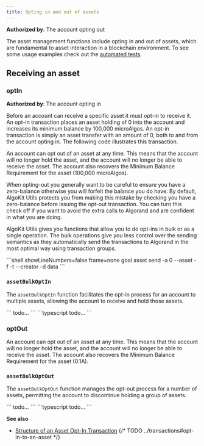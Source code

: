 ```yaml
---
title: Opting in and out of assets
---
```



**Authorized by**: The account opting out

The asset management functions include opting in and out of assets, which are fundamental to asset interaction in a blockchain environment.
To see some usage examples check out the [automated tests](https://github.com/algorandfoundation/algokit-utils-ts/blob/main/src/asset.spec.ts).

## Receiving an asset

### optIn

**Authorized by**: The account opting in

Before an account can receive a specific asset it must opt-in to receive it. An opt-in transaction places an asset holding of 0 into the account and increases its minimum balance by 100,000 microAlgos. An opt-in transaction is simply an asset transfer with an amount of 0, both to and from the account opting in. The following code illustrates this transaction.

An account can opt out of an asset at any time. This means that the account will no longer hold the asset, and the account will no longer be able to receive the asset. The account also recovers the Minimum Balance Requirement for the asset (100,000 microAlgos).

When opting-out you generally want to be careful to ensure you have a zero-balance otherwise you will forfeit the balance you do have. By default, AlgoKit Utils protects you from making this mistake by checking you have a zero-balance before issuing the opt-out transaction. You can turn this check off if you want to avoid the extra calls to Algorand and are confident in what you are doing.

AlgoKit Utils gives you functions that allow you to do opt-ins in bulk or as a single operation. The bulk operations give you less control over the sending semantics as they automatically send the transactions to Algorand in the most optimal way using transaction groups.

<Tabs syncKey='lang'>
  <TabItem label='Python' icon='seti:python'>
	<RemoteCode
      src='https://raw.githubusercontent.com/algorandfoundation/devportal-code-examples/refs/heads/main/projects/python-examples/algokit_utils_py_examples/assets(ASA)/asset_optin_optout.py'      
      snippet='ASSET_OPT_IN_TRANSACTION'
      lang='py'
      title='Asset Opt-In Transaction'
      frame='none'
      lineNumbers='false'
    />
  </TabItem>
  <TabItem label='JavaScript' icon='seti:typescript'>
    <RemoteCode
      src='https://raw.githubusercontent.com/algorandfoundation/devportal-code-examples/refs/heads/main/projects/typescript-examples/algokit-utils-ts/assets/asset-optin-optout.ts'      
      snippet='ASSET_OPT_IN_TRANSACTION'
      lang='py'
      title='Asset Opt-In Transaction'
      frame='none'
      lineNumbers='false'
    />
  </TabItem>
  <TabItem label='Goal' icon='seti:laptop'>
    ```shell showLineNumbers=false frame=none
    goal asset send -a 0 --asset <asset-name>  -f <opt-in-account> -t <opt-in-account> --creator <asset-creator>  -d data
    ```
  </TabItem>
</Tabs>

### `assetBulkOptIn`

The `assetBulkOptIn` function facilitates the opt-in process for an account to multiple assets, allowing the account to receive and hold those assets.

<Tabs syncKey='lang'>
  <TabItem label='Python' icon='seti:python'>
    ```
    todo...
    ```
  </TabItem>
  <TabItem label='JavaScript' icon='seti:typescript'>
    ```typescript
    todo...
    ```
  </TabItem>
</Tabs>

### optOut

An account can opt out of an asset at any time. This means that the account will no longer hold the asset, and the account will no longer be able to receive the asset. The account also recovers the Minimum Balance Requirement for the asset (0.1A).

<Tabs syncKey='lang'>
  <TabItem label='Python' icon='seti:python'>
    <RemoteCode
      src='https://raw.githubusercontent.com/algorandfoundation/devportal-code-examples/refs/heads/main/projects/python-examples/algokit_utils_py_examples/assets(ASA)/asset_optin_optout.py'      
      snippet='ASSET_OPT_OUT_TRANSACTION'
      lang='py'
      title='Asset Opt-Out Transaction'
      frame='none'
    />
  </TabItem>
  <TabItem label='JavaScript' icon='seti:typescript'>
    <RemoteCode
      src='https://raw.githubusercontent.com/algorandfoundation/devportal-code-examples/refs/heads/main/projects/typescript-examples/algokit-utils-ts/assets/asset-optin-optout.ts'      
      snippet='ASSET_OPT_OUT_TRANSACTION'
      lang='py'
      title='Asset Opt-Out Transaction'
      frame='none'
    />
  </TabItem>
</Tabs>

### `assetBulkOptOut`

The `assetBulkOptOut` function manages the opt-out process for a number of assets, permitting the account to discontinue holding a group of assets.

<Tabs syncKey='lang'>
  <TabItem label='Python' icon='seti:python'>
    ```
    todo...
    ```
  </TabItem>
  <TabItem label='JavaScript' icon='seti:typescript'>
    ```typescript
    todo...
    ```
  </TabItem>
</Tabs>

**See also**

- [Structure of an Asset Opt-In Transaction](FUTURELINK)
  {/* TODO ../transactions#opt-in-to-an-asset */}
